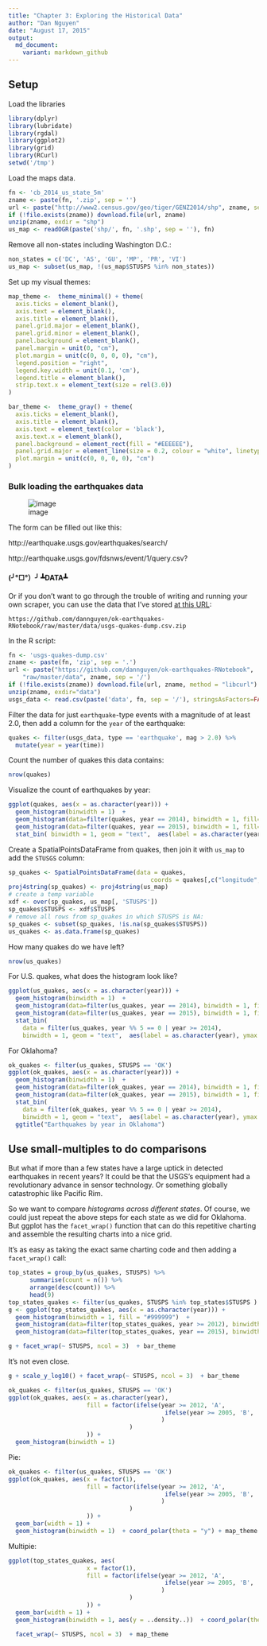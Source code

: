 ```yaml
---
title: "Chapter 3: Exploring the Historical Data"
author: "Dan Nguyen"
date: "August 17, 2015"
output:
  md_document:
    variant: markdown_github
---
```



## Setup

Load the libraries

```r
library(dplyr)
library(lubridate)
library(rgdal)
library(ggplot2)
library(grid)
library(RCurl)
setwd('/tmp')
```

Load the maps data.

```r
fn <- 'cb_2014_us_state_5m'
zname <- paste(fn, '.zip', sep = '')
url <- paste("http://www2.census.gov/geo/tiger/GENZ2014/shp", zname, sep = '/')
if (!file.exists(zname)) download.file(url, zname)
unzip(zname, exdir = "shp")
us_map <- readOGR(paste('shp/', fn, '.shp', sep = ''), fn)
```

Remove all non-states including Washington D.C.:

```r
non_states = c('DC', 'AS', 'GU', 'MP', 'PR', 'VI')
us_map <- subset(us_map, !(us_map$STUSPS %in% non_states))
```

Set up my visual themes:

```r
map_theme <-  theme_minimal() + theme(
  axis.ticks = element_blank(),
  axis.text = element_blank(),
  axis.title = element_blank(),
  panel.grid.major = element_blank(),
  panel.grid.minor = element_blank(),
  panel.background = element_blank(),
  panel.margin = unit(0, "cm"),
  plot.margin = unit(c(0, 0, 0, 0), "cm"),
  legend.position = "right",
  legend.key.width = unit(0.1, 'cm'),
  legend.title = element_blank(),
  strip.text.x = element_text(size = rel(3.0))
)

bar_theme <-  theme_gray() + theme(
  axis.ticks = element_blank(),
  axis.title = element_blank(),
  axis.text = element_text(color = 'black'),
  axis.text.x = element_blank(),
  panel.background = element_rect(fill = "#EEEEEE"),
  panel.grid.major = element_line(size = 0.2, colour = "white", linetype = "solid"),
  plot.margin = unit(c(0, 0, 0, 0), "cm")
)
```


### Bulk loading the earthquakes data

![image](http://blog.danwin.com/images/posts/ok-earthquakes/usgs-map-ok-tx.jpg)

The form can be filled out like this:

http://earthquake.usgs.gov/earthquakes/search/

http://earthquake.usgs.gov/fdsnws/event/1/query.csv?


#### (╯°□°）╯ ┻DATA┻

Or if you don't want to go through the trouble of writing and running your own scraper, you can use the data that I've stored [at this URL](https://github.com/dannguyen/ok-earthquakes-RNotebook/raw/master/data/usgs-quakes-dump.csv.zip):

    https://github.com/dannguyen/ok-earthquakes-RNotebook/raw/master/data/usgs-quakes-dump.csv.zip


In the R script:

```r
fn <- 'usgs-quakes-dump.csv'
zname <- paste(fn, 'zip', sep = '.')
url <- paste("https://github.com/dannguyen/ok-earthquakes-RNotebook",
    "raw/master/data", zname, sep = '/')
if (!file.exists(zname)) download.file(url, zname, method = "libcurl")
unzip(zname, exdir="data")
usgs_data <- read.csv(paste('data', fn, sep = '/'), stringsAsFactors=FALSE)
```

Filter the data for just `earthquake`-type events with a magnitude of at least 2.0, then add a column for the `year` of the earthquake:

```r
quakes <- filter(usgs_data, type == 'earthquake', mag > 2.0) %>%
  mutate(year = year(time))
```

Count the number of quakes this data contains:

```r
nrow(quakes)
```

Visualize the count of earthquakes by year:

```r
ggplot(quakes, aes(x = as.character(year))) + 
  geom_histogram(binwidth = 1)  +
  geom_histogram(data=filter(quakes, year == 2014), binwidth = 1, fill="#990000") + 
  geom_histogram(data=filter(quakes, year == 2015), binwidth = 1, fill="gray") + 
  stat_bin( binwidth = 1, geom = "text",  aes(label = as.character(year), ymax = 1.05 * max(..count..)), vjust=-0.5, size = 3.5) + bar_theme 
```



Create a SpatialPointsDataFrame from quakes, then join it with `us_map` to add the `STUSGS` column:

```r
sp_quakes <- SpatialPointsDataFrame(data = quakes,
                                        coords = quakes[,c("longitude", "latitude")])
proj4string(sp_quakes) <- proj4string(us_map)
# create a temp variable
xdf <- over(sp_quakes, us_map[, 'STUSPS'])
sp_quakes$STUSPS <- xdf$STUSPS
# remove all rows from sp_quakes in which STUSPS is NA:
sp_quakes <- subset(sp_quakes, !is.na(sp_quakes$STUSPS))
us_quakes <- as.data.frame(sp_quakes)
```

How many quakes do we have left?

```r
nrow(us_quakes)
```

For U.S. quakes, what does the histogram look like?

```r
ggplot(us_quakes, aes(x = as.character(year))) + 
  geom_histogram(binwidth = 1)  +
  geom_histogram(data=filter(us_quakes, year == 2014), binwidth = 1, fill="#990000") + 
  geom_histogram(data=filter(us_quakes, year == 2015), binwidth = 1, fill="gray") + 
  stat_bin(
    data = filter(us_quakes, year %% 5 == 0 | year >= 2014),
    binwidth = 1, geom = "text",  aes(label = as.character(year), ymax = 1.05 * max(..count..)), vjust=-0.5, size = 3.5) + bar_theme 
```



For Oklahoma?

```r
ok_quakes <- filter(us_quakes, STUSPS == 'OK')
ggplot(ok_quakes, aes(x = as.character(year))) + 
  geom_histogram(binwidth = 1)  +
  geom_histogram(data=filter(ok_quakes, year == 2014), binwidth = 1, fill="#990000") + 
  geom_histogram(data=filter(ok_quakes, year == 2015), binwidth = 1, fill="gray") + 
  stat_bin(
    data = filter(ok_quakes, year %% 5 == 0 | year >= 2014),
    binwidth = 1, geom = "text",  aes(label = as.character(year), ymax = 1.05 * max(..count..)), vjust=-0.5, size = 3.5) + bar_theme + 
  ggtitle("Earthquakes by year in Oklahoma")
```


## Use small-multiples to do comparisons

But what if more than a few states have a large uptick in detected earthquakes in recent years? It could be that the USGS's equipment had a revolutionary advance in sensor technology. Or something globally catastrophic like Pacific Rim.

So we want to compare _histograms across different states_. Of course, we could just repeat the above steps for each state as we did for Oklahoma. But ggplot has the `facet_wrap()` function that can do this repetitive charting and assemble the resulting charts into a nice grid.

It's as easy as taking the exact same charting code and then adding a `facet_wrap()` call:

```r
top_states = group_by(us_quakes, STUSPS) %>% 
      summarise(count = n()) %>%
      arrange(desc(count)) %>%
      head(9)
top_states_quakes <- filter(us_quakes, STUSPS %in% top_states$STUSPS )
g <- ggplot(top_states_quakes, aes(x = as.character(year))) + 
  geom_histogram(binwidth = 1, fill = "#999999")  +
  geom_histogram(data=filter(top_states_quakes, year >= 2012), binwidth = 1, fill="#990000") + 
  geom_histogram(data=filter(top_states_quakes, year == 2015), binwidth = 1, fill="#BB9999")

g + facet_wrap(~ STUSPS, ncol = 3)  + bar_theme 
```


It's not even close.


```r
g + scale_y_log10() + facet_wrap(~ STUSPS, ncol = 3)  + bar_theme 
```




```r
ok_quakes <- filter(us_quakes, STUSPS == 'OK')
ggplot(ok_quakes, aes(x = as.character(year), 
                      fill = factor(ifelse(year >= 2012, 'A', 
                                            ifelse(year >= 2005, 'B', 'C')
                                           )
                                  )
                      )) +                                                   
  geom_histogram(binwidth = 1)  
```


Pie:

```r
ok_quakes <- filter(us_quakes, STUSPS == 'OK')
ggplot(ok_quakes, aes(x = factor(1), 
                      fill = factor(ifelse(year >= 2012, 'A', 
                                            ifelse(year >= 2005, 'B', 'C')
                                           )
                                  )
                      )) +
  geom_bar(width = 1) + 
  geom_histogram(binwidth = 1)  + coord_polar(theta = "y") + map_theme 
```


Multipie:

```r

ggplot(top_states_quakes, aes(
                      x = factor(1), 
                      fill = factor(ifelse(year >= 2012, 'A', 
                                            ifelse(year >= 2005, 'B', 'C')
                                           )
                                  )
                      )) +
  geom_bar(width = 1) + 
  geom_histogram(binwidth = 1, aes(y = ..density..))  + coord_polar(theta = "y") + 

  facet_wrap(~ STUSPS, ncol = 3)  + map_theme
```


